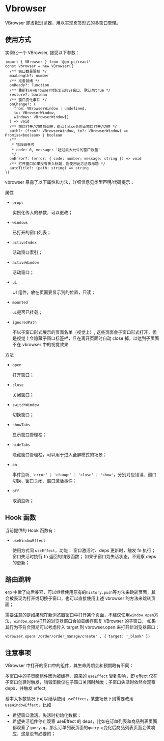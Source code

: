 
<Meta title='窗口/VBrowser(页签)' />

# Vbrowser

VBrowser 即虚拟浏览器，用以实现页签形式的多窗口管理。

## 使用方式

实例化一个 VBrowser, 接受以下参数：

```
import { VBrowser } from '@gm-pc/react'
const vbrowser = new VBrowser({
  /** 窗口数量限制 */
  maxLength?: number
  /** 准备就绪 */
  onReady?: Function
  /** 重新打开vBrowser时恢复已打开窗口, 默认为true */
  restore?: boolean
  /** 窗口变化事件 */
  onChange?: (
    from: VBrowserWindow | undefined,
    to: VBrowserWindow,
    windows: VBrowserWindow[]
  ) => void
  /** 窗口打开/切换前调用，返回false会阻止窗口打开/切换 */
  auth?: (from?: VBrowserWindow, to?: VBrowserWindow) => Promise<boolean> | boolean
  /**
   * 错误码参考
   * code: 0, message: '超过最大允许的窗口数量'
   */
  onError?: (error: { code: number; message: string }) => void
  /** 打开窗口如果没有传入标题，则使用此方法取标题 */
  autoTitle?: (path: string) => string
})
```

vbrowser 暴露了以下属性和方法，详细信息见类型声明/代码提示：

属性

- `props`

  实例化传入的参数，可以更改；

- `windows`

  已打开的窗口列表；

- `activeIndex`

  活动窗口索引；

- `activeWindow`

  活动窗口；

- `ui`

  UI 组件，放在页面要显示到的位置，只读；

- `mounted`

  `ui`是否已挂载；

- `ignoredPath`

  不以子窗口形式展示的页面名单（视觉上）, 这些页面会子窗口形式打开，但是视觉上会隐藏子窗口标签栏，且在离开页面时自动 close 掉，以达到子页面不在 vbrowser 中的视觉效果

方法

- `open`

  打开窗口；

- `close`

  关闭窗口；

- `switchWindow`

  切换窗口；

- `showTabs`

  显示窗口管理栏；

- `hideTabs`

  隐藏窗口管理栏，可以用于进入全屏模式的场景；

- `on`

  事件监听, `'error' | 'change' | 'close' | 'show'`，分别对应错误、窗口切换、窗口关闭、窗口激活事件；

- `off`

  取消监听；

## Hook 函数

当前提供的 Hook 函数有：

- `useWindowEffect`

  使用方式同 `useEffect`，功能： 窗口激活时、deps 更新时，触发 fn 执行； 窗口失活时执行 fn 返回的销毁函数； 如果子窗口为失活状态，不观察 deps 的更新；

## 路由跳转

erp 中做了向后兼容，可以继续使用原有的`history.push`等方法来跳转页面，其会被表现为打开或切换子窗口，也可以直接使用上述 vbrowser 的方法来跳转页面；

需要注意的是如果想在新浏览器窗口中打开某个页面，不建议使用`window.open`方法，`window.open`打开的浏览器窗口会加载缓存恢复 VBrowser 的子窗口，
如果其行为不符合预期可以考虑传入 target 到 vbrowser.open 来打开新浏览器窗口：

```
vbrowser.open('/order/order_manage/create' , { target: '_blank' })
```

## 注意事项

VBrowser 中打开的窗口中的组件，其生命周期会和预期略有不同：

多窗口中的子页面组件因为被缓存，原来的 `useEffect` 受到影响，即 effect 仅在子窗口创建时触发，销毁函数仅在子窗口关闭时触发；子窗口失活时依然会观察 deps，并触发 effect;

基本大多数情况下可以继续使用 `useEffect`，某些场景下则需要改用 `useWindowEffect`，比如

- 希望窗口激活、失活时初始化数据；
- 希望失活组件停止观察 useEffect 的 deps，比如在订单列表和商品列表页面都观察了`query.q`，那么订单列表页面的`query.q`变化后商品列表页面会做响应，这是没有必要的；
